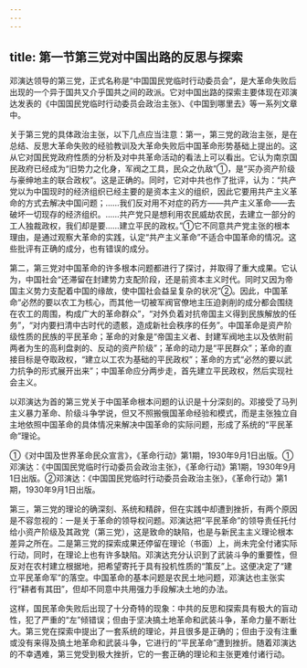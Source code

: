 ```yaml
---
---
---
```

title: 第一节第三党对中国出路的反思与探索
---



邓演达领导的第三党，正式名称是“中国国民党临时行动委员会”，是大革命失败后出现的一个异于国共又介乎国共之间的政派。它对中国出路的探索主要体现在邓演达发表的《中国国民党临时行动委员会政治主张》、《中国到哪里去》等一系列文章中。

关于第三党的具体政治主张，以下几点应当注意：第一，第三党的政治主张，是在总结、反思大革命失败的经验教训及大革命失败后中国革命形势基础上提出的。这从它对国民党政府性质的分析及对中共革命活动的看法上可以看出。它认为南京国民政府已经成为“旧势力之化身，军阀之工具，民众之仇敌”①，是“买办资产阶级与豪绅地主的联合政权”。这是正确的。同时，它对中共也作了批评，认为：“共产党以为中国现时的经济组织已经主要的是资本主义的组织，因此它要用共产主义革命的方式去解决中国问题；……我们反对用不对症的药方——共产主义革命——去破坏一切现存的经济组织。……共产党只是想利用农民威劫农民，去建立一部分的工人独裁政权，我们却是要……建立平民的政权。”①它不同意共产党主张的根本理由，是通过观察大革命的实践，认定“共产主义革命”不适合中国革命的情况。这些批评有正确的成分，也有错误的成分。

第二，第三党对中国革命的许多根本问题都进行了探讨，并取得了重大成果。它认为，中国社会“还滞留在封建势力支配阶段，还是前资本主义时代。同时又因为帝国主义势力支配着中国的缘故，使中国社会益呈复杂的状况”②。因此，中国革命“必然的要以农工为核心，而其他一切被军阀官僚地主压迫剥削的成分都会围绕在农工的周围，构成广大的革命群众”，“对外负着对抗帝国主义得到民族解放的任务”，“对内要扫清中古时代的遗骸，造成新社会秩序的任务”。中国革命是资产阶级性质的民族的平民革命；革命的对象是“帝国主义者、封建军阀地主以及依附前两者为生的高利盘剥的、反动的资产阶级”；革命的动力是“平民群众”；革命的直接目标是夺取政权，“建立以工农为基础的平民政权”；革命的方式“必然的要以武力抗争的形式展开出来”；中国革命应分两步走，首先建立平民政权，然后实现社会主义。

以邓演达为首的第三党关于中国革命根本问题的认识是十分深刻的。邓接受了马列主义暴力革命、阶级斗争学说，但又不照搬俄国革命经验和模式，而是主张独立自主地依照中国革命的具体情况来解决中国革命的实际问题，形成了系统的“平民革命”理论。

①《对中国及世界革命民众宣言》，《革命行动》第1期，1930年9月1日出版。①邓演达：《中国国民党临时行动委员会政治主张》，《革命行动》第1期，1930年9月1日出版。②邓演达：《中国国民党临时行动委员会政治主张》，《革命行动》第1期，1930年9月1日出版。

第三，第三党的理论的确深刻、系统和精辟，但在实践中却遭到挫折，有两个原因是不容忽视的：一是关于革命的领导权问题。邓演达把“平民革命”的领导责任托付给小资产阶级及其政党（第三党），这是致命的缺陷，也是与新民主主义理论根本差异之所在。二是第三党的探索成果还停留在理论（书面）上，尚未完全付诸实际行动，同时，在理论上也有许多缺陷。邓演达充分认识到了武装斗争的重要性，但反对在农村建立根据地，把希望寄托于具有投机性质的“策反”上。这便决定了“建立平民革命军”的落空。中国革命的基本问题是农民土地问题，邓演达也主张实行“耕者有其田”，但却不同意中共用强力手段解决土地的办法。

这样，国民革命失败后出现了十分奇特的现象：中共的反思和探索具有极大的盲动性，犯了严重的“左”倾错误；但由于坚决搞土地革命和武装斗争，革命力量不断壮大。第三党在探索中提出了一套系统的理论，并且很多是正确的；但由于没有注重或没有来得及搞土地革命和武装斗争，它进行的“平民革命”遭到挫折。随着邓演达的不幸遇难，第三党受到极大挫折，它的一套正确的理论和主张更难付诸行动。